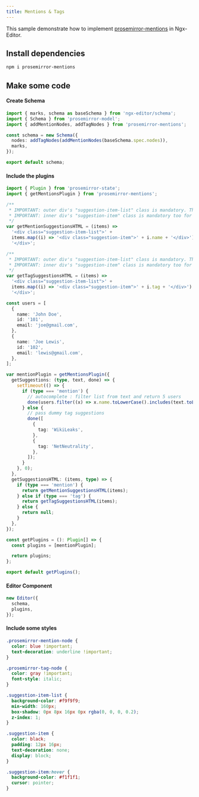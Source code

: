 ```yaml
---
title: Mentions & Tags
---
```



This sample demonstrate how to implement [prosemirror-mentions](https://www.npmjs.com/package/prosemirror-mentions) in Ngx-Editor.

<Stackblitz id="ngx-editor-mentions" />

## Install dependencies

```bash
npm i prosemirror-mentions
```

## Make some code

#### Create Schema

```ts
import { marks, schema as baseSchema } from 'ngx-editor/schema';
import { Schema } from 'prosemirror-model';
import { addMentionNodes, addTagNodes } from 'prosemirror-mentions';

const schema = new Schema({
  nodes: addTagNodes(addMentionNodes(baseSchema.spec.nodes)),
  marks,
});

export default schema;
```

#### Include the plugins

```ts
import { Plugin } from 'prosemirror-state';
import { getMentionsPlugin } from 'prosemirror-mentions';

/**
 * IMPORTANT: outer div's "suggestion-item-list" class is mandatory. The plugin uses this class for querying.
 * IMPORTANT: inner div's "suggestion-item" class is mandatory too for the same reasons
 */
var getMentionSuggestionsHTML = (items) =>
  '<div class="suggestion-item-list">' +
  items.map((i) => '<div class="suggestion-item">' + i.name + '</div>').join('') +
  '</div>';

/**
 * IMPORTANT: outer div's "suggestion-item-list" class is mandatory. The plugin uses this class for querying.
 * IMPORTANT: inner div's "suggestion-item" class is mandatory too for the same reasons
 */
var getTagSuggestionsHTML = (items) =>
  '<div class="suggestion-item-list">' +
  items.map((i) => '<div class="suggestion-item">' + i.tag + '</div>').join('') +
  '</div>';

const users = [
  {
    name: 'John Doe',
    id: '101',
    email: 'joe@gmail.com',
  },
  {
    name: 'Joe Lewis',
    id: '102',
    email: 'lewis@gmail.com',
  },
];

var mentionPlugin = getMentionsPlugin({
  getSuggestions: (type, text, done) => {
    setTimeout(() => {
      if (type === 'mention') {
        // autocomplete : filter list from text and return 5 users
        done(users.filter((x) => x.name.toLowerCase().includes(text.toLowerCase())).splice(0, 5));
      } else {
        // pass dummy tag suggestions
        done([
          {
            tag: 'WikiLeaks',
          },
          {
            tag: 'NetNeutrality',
          },
        ]);
      }
    }, 0);
  },
  getSuggestionsHTML: (items, type) => {
    if (type === 'mention') {
      return getMentionSuggestionsHTML(items);
    } else if (type === 'tag') {
      return getTagSuggestionsHTML(items);
    } else {
      return null;
    }
  },
});

const getPlugins = (): Plugin[] => {
  const plugins = [mentionPlugin];

  return plugins;
};

export default getPlugins();
```

#### Editor Component

```ts
new Editor({
  schema,
  plugins,
});
```

#### Include some styles

```css
.prosemirror-mention-node {
  color: blue !important;
  text-decoration: underline !important;
}

.prosemirror-tag-node {
  color: gray !important;
  font-style: italic;
}

.suggestion-item-list {
  background-color: #f9f9f9;
  min-width: 160px;
  box-shadow: 0px 8px 16px 0px rgba(0, 0, 0, 0.2);
  z-index: 1;
}

.suggestion-item {
  color: black;
  padding: 12px 16px;
  text-decoration: none;
  display: block;
}

.suggestion-item:hover {
  background-color: #f1f1f1;
  cursor: pointer;
}
```
